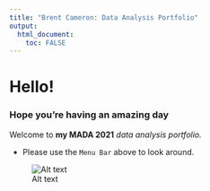 ```yaml
---
title: "Brent Cameron: Data Analysis Portfolio"
output: 
  html_document:
    toc: FALSE
---
```


# Hello!

### Hope you're having an amazing day

Welcome to **my MADA 2021** _data analysis portfolio._ 

* Please use the `Menu Bar` above to look around.

![Alt text](/Users/WWBD/Desktop/MADA/BrentCameron-MADA-portfolio/Images/Drake.jpg)
